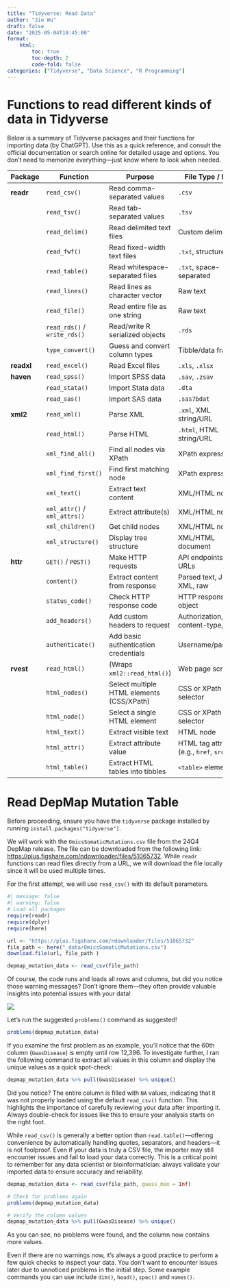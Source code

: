 ```yaml
---
title: "Tidyverse: Read Data"
author: "Jie Wu"
draft: false
date: "2025-05-04T19:45:00"
format: 
    html:
        toc: true
        toc-depth: 2
        code-fold: false
categories: ["Tidyverse", "Data Science", "R Programming"]
---
```


# Functions to read different kinds of data in Tidyverse

Below is a summary of Tidyverse packages and their functions for importing data (by ChatGPT). Use this as a quick reference, and consult the official documentation or search online for detailed usage and options. You don't need to memorize everything—just know where to look when needed.

| **Package** | **Function** | **Purpose** | **File Type / Input** |
|------------------|------------------|------------------|------------------|
| **readr** | `read_csv()` | Read comma-separated values | `.csv` |
|  | `read_tsv()` | Read tab-separated values | `.tsv` |
|  | `read_delim()` | Read delimited text files | Custom delimiter |
|  | `read_fwf()` | Read fixed-width text files | `.txt`, structured text |
|  | `read_table()` | Read whitespace-separated files | `.txt`, space-separated |
|  | `read_lines()` | Read lines as character vector | Raw text |
|  | `read_file()` | Read entire file as one string | Raw text |
|  | `read_rds()` / `write_rds()` | Read/write R serialized objects | `.rds` |
|  | `type_convert()` | Guess and convert column types | Tibble/data frame |
| **readxl** | `read_excel()` | Read Excel files | `.xls`, `.xlsx` |
| **haven** | `read_spss()` | Import SPSS data | `.sav`, `.zsav` |
|  | `read_stata()` | Import Stata data | `.dta` |
|  | `read_sas()` | Import SAS data | `.sas7bdat` |
| **xml2** | `read_xml()` | Parse XML | `.xml`, XML string/URL |
|  | `read_html()` | Parse HTML | `.html`, HTML string/URL |
|  | `xml_find_all()` | Find all nodes via XPath | XPath expression |
|  | `xml_find_first()` | Find first matching node | XPath expression |
|  | `xml_text()` | Extract text content | XML/HTML node |
|  | `xml_attr()` / `xml_attrs()` | Extract attribute(s) | XML/HTML node |
|  | `xml_children()` | Get child nodes | XML/HTML node |
|  | `xml_structure()` | Display tree structure | XML/HTML document |
| **httr** | `GET()` / `POST()` | Make HTTP requests | API endpoints, web URLs |
|  | `content()` | Extract content from response | Parsed text, JSON, XML, raw |
|  | `status_code()` | Check HTTP response code | HTTP response object |
|  | `add_headers()` | Add custom headers to request | Authorization, content-type, etc. |
|  | `authenticate()` | Add basic authentication credentials | Username/password |
| **rvest** | `read_html()` | (Wraps `xml2::read_html()`) | Web page scraping |
|  | `html_nodes()` | Select multiple HTML elements (CSS/XPath) | CSS or XPath selector |
|  | `html_node()` | Select a single HTML element | CSS or XPath selector |
|  | `html_text()` | Extract visible text | HTML node |
|  | `html_attr()` | Extract attribute value | HTML tag attribute (e.g., `href`, `src`) |
|  | `html_table()` | Extract HTML tables into tibbles | `<table>` elements |

# Read DepMap Mutation Table

Before proceeding, ensure you have the `tidyverse` package installed by running `install.packages("tidyverse")`.

We will work with the `OmicsSomaticMutations.csv` file from the 24Q4 DepMap release. The file can be downloaded from the following link: <https://plus.figshare.com/ndownloader/files/51065732>. While `readr` functions can read files directly from a URL, we will download the file locally since it will be used multiple times.

For the first attempt, we will use `read_csv()` with its default parameters.

```r
#| message: false
#| warning: false
# Load all packages
require(readr)
require(dplyr)
require(here)

url <- "https://plus.figshare.com/ndownloader/files/51065732"
file_path <- here("_data/OmicsSomaticMutations.csv")
download.file(url, file_path )

depmap_mutation_data <- read_csv(file_path)

```

Of course, the code runs and loads all rows and columns, but did you notice those warning messages? Don't ignore them—they often provide valuable insights into potential issues with your data!

![](images/paste-2.png)

Let's run the suggested `problems()` command as suggested!

```r
problems(depmap_mutation_data)

```

If you examine the first problem as an example, you'll notice that the 60th column (`GwasDisease`) is empty until row 12,396. To investigate further, I ran the following command to extract all values in this column and display the unique values as a quick spot-check:

```r
depmap_mutation_data %>% pull(GwasDisease) %>% unique()
```

Did you notice? The entire column is filled with `NA` values, indicating that it was not properly loaded using the default `read_csv()` function. This highlights the importance of carefully reviewing your data after importing it. Always double-check for issues like this to ensure your analysis starts on the right foot.

While `read_csv()` is generally a better option than `read.table()`—offering convenience by automatically handling quotes, separators, and headers—it is not foolproof. Even if your data is truly a CSV file, the importer may still encounter issues and fail to load your data correctly. This is a critical point to remember for any data scientist or bioinformatician: always validate your imported data to ensure accuracy and reliability.

```r
depmap_mutation_data <- read_csv(file_path, guess_max = Inf)

# Check for problems again
problems(depmap_mutation_data)

# Verify the column values
depmap_mutation_data %>% pull(GwasDisease) %>% unique()
```

As you can see, no problems were found, and the column now contains more values.

Even if there are no warnings now, it's always a good practice to perform a few quick checks to inspect your data. You don't want to encounter issues later due to unnoticed problems in the initial step. Some example commands you can use include `dim()`, `head()`, `spec()` and `names()`. 